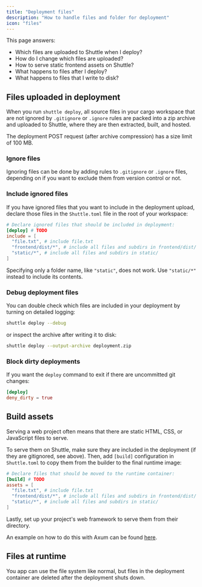 ```yaml
---
title: "Deployment files"
description: "How to handle files and folder for deployment"
icon: "files"
---
```


This page answers:

- Which files are uploaded to Shuttle when I deploy?
- How do I change which files are uploaded?
- How to serve static frontend assets on Shuttle?
- What happens to files after I deploy?
- What happens to files that I write to disk?

## Files uploaded in deployment

When you run `shuttle deploy`, all source files in your cargo workspace that are not ignored by `.gitignore` or `.ignore` rules are packed into a zip archive and uploaded to Shuttle, where they are then extracted, built, and hosted.

<Info>The deployment POST request (after archive compression) has a size limit of 100 MB.</Info>

### Ignore files

Ignoring files can be done by adding rules to `.gitignore` or `.ignore` files, depending on if you want to exclude them from version control or not.

### Include ignored files

If you have ignored files that you want to include in the deployment upload, declare those files in the `Shuttle.toml` file in the root of your workspace:

```toml Shuttle.toml
# Declare ignored files that should be included in deployment:
[deploy] # TODO
include = [
  "file.txt", # include file.txt
  "frontend/dist/*", # include all files and subdirs in frontend/dist/
  "static/*", # include all files and subdirs in static/
]
```

<Note>Specifying only a folder name, like `"static"`, does not work. Use `"static/*"` instead to include its contents.</Note>

### Debug deployment files

You can double check which files are included in your deployment by turning on detailed logging:

```bash
shuttle deploy --debug
```

or inspect the archive after writing it to disk:

```bash
shuttle deploy --output-archive deployment.zip
```

### Block dirty deployments

If you want the `deploy` command to exit if there are uncommitted git changes:

```toml Shuttle.toml
[deploy]
deny_dirty = true
```

## Build assets

Serving a web project often means that there are static HTML, CSS, or JavaScript files to serve.

To serve them on Shuttle, make sure they are included in the deployment (if they are gitignored, see above).
Then, add `[build]` configuration in `Shuttle.toml` to copy them from the builder to the final runtime image:

```toml Shuttle.toml
# Declare files that should be moved to the runtime container:
[build] # TODO
assets = [
  "file.txt", # include file.txt
  "frontend/dist/*", # include all files and subdirs in frontend/dist/
  "static/*", # include all files and subdirs in static/
]
```

Lastly, set up your project's web framework to serve them from their directory.

An example on how to do this with Axum can be found [here](https://github.com/shuttle-hq/shuttle-examples/tree/main/axum/static-files).

## Files at runtime

You app can use the file system like normal, but files in the deployment container are deleted after the deployment shuts down.
